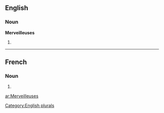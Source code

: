 ==English==

===Noun===
'''Merveilleuses'''

# {{plural of|[[Merveilleuse]]}}

[[Category:English plurals]]

----

==French==

===Noun===
{{infl|fr|plural}} {{f|p}}

# {{plural of|Merveilleuse|lang=French}}

[[ar:Merveilleuses]]